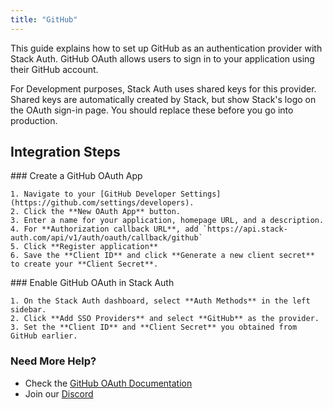 ```yaml
---
title: "GitHub"
---
```


This guide explains how to set up GitHub as an authentication provider with Stack Auth. GitHub OAuth allows users to sign in to your application using their GitHub account.

<Info>
For Development purposes, Stack Auth uses shared keys for this provider. Shared keys are automatically created by Stack, but show Stack's logo on the OAuth sign-in page.
You should replace these before you go into production.
</Info>

## Integration Steps

<Steps>
  <Step>
    ### Create a GitHub OAuth App
    
    1. Navigate to your [GitHub Developer Settings](https://github.com/settings/developers).
    2. Click the **New OAuth App** button.
    3. Enter a name for your application, homepage URL, and a description.
    4. For **Authorization callback URL**, add `https://api.stack-auth.com/api/v1/auth/oauth/callback/github`
    5. Click **Register application**
    6. Save the **Client ID** and click **Generate a new client secret** to create your **Client Secret**.
  </Step>
  
  <Step>
    ### Enable GitHub OAuth in Stack Auth
    
    1. On the Stack Auth dashboard, select **Auth Methods** in the left sidebar.
    2. Click **Add SSO Providers** and select **GitHub** as the provider.
    3. Set the **Client ID** and **Client Secret** you obtained from GitHub earlier.
  </Step>
</Steps>

### Need More Help?

- Check the [GitHub OAuth Documentation](https://docs.github.com/en/developers/apps/building-oauth-apps/authorizing-oauth-apps)
- Join our [Discord](https://discord.stack-auth.com)
